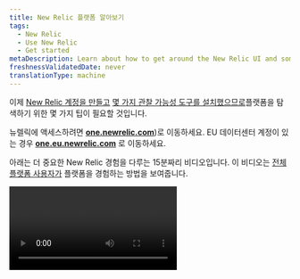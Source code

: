 ```yaml
---
title: New Relic 플랫폼 알아보기
tags:
  - New Relic
  - Use New Relic
  - Get started
metaDescription: Learn about how to get around the New Relic UI and some of the most important experiences.
freshnessValidatedDate: never
translationType: machine
---
```


이제 [New Relic 계정을 만들고](https://newrelic.com/signup) [몇 가지 관찰 가능성 도구를 설치했으므로](/docs/new-relic-solutions/get-started/implementation-guide-intro)플랫폼을 탐색하기 위한 몇 가지 팁이 필요할 것입니다.

뉴렐릭에 액세스하려면 <DNT>**[one.newrelic.com](https://one.newrelic.com/all-capabilities)**</DNT>)로 이동하세요. EU 데이터센터 계정이 있는 경우 <DNT>**[one.eu.newrelic.com](https://one.eu.newrelic.com)**</DNT> 로 이동하세요.

아래는 더 중요한 New Relic 경험을 다루는 15분짜리 비디오입니다. 이 비디오는 [전체 플랫폼 사용자가](/docs/accounts/accounts-billing/new-relic-one-user-management/user-type) 플랫폼을 경험하는 방법을 보여줍니다.

<Video type="wistia" id="y7cea3r0a0" />

<CollapserGroup>
  <Collapser id="video-timestamps" title="동영상 주제의 타임스탬프">
    * 00:45 - 왼쪽 메뉴에 기능 고정
    * 1:53 - 계정 전환기
    * 2:22 - 시스템에 대한 빠른 이해(Explorer, Navigator, Lookout)
    * 5:18 - UI 페이지 문서 보기
    * 5:44 - 플랫폼 전체에서 검색
    * 6:30 - APM UI
    * 7:06 - 기본 차트 옵션
    * 8:45 - 인프라 및 로깅 UI
    * 10:00 - 맞춤형 대시보드
    * 11:42 - 분산 추적
    * 12:48 - 서비스 지도
    * 13:05 - 워크로드
    * 14:03 - 사용자 메뉴
  </Collapser>
</CollapserGroup>

다음은 비디오에서 다루는 주제에 대한 세부 정보와 관련 문서에 대한 링크입니다.

<Tabs>
  <TabsBar>
    <TabsBarItem id="capabilities">
      기능
    </TabsBarItem>

    <TabsBarItem id="account">
      계정 전환기
    </TabsBarItem>

    <TabsBarItem id="explore">
      시스템 탐색
    </TabsBarItem>

    <TabsBarItem id="help">
      돕다
    </TabsBarItem>

    <TabsBarItem id="search">
      찾다
    </TabsBarItem>

    <TabsBarItem id="chart">
      차트 옵션
    </TabsBarItem>

    <TabsBarItem id="connections">
      연결 이해
    </TabsBarItem>

    <TabsBarItem id="query">
      데이터 쿼리
    </TabsBarItem>

    <TabsBarItem id="account-settings">
      계정 설정
    </TabsBarItem>
  </TabsBar>

  <TabsPages>
    <TabsPageItem id="capabilities">
      뉴렐릭을 처음 사용하신다면 왼쪽 메뉴를 맞춤설정하실 수도 있습니다. 그렇게 하려면 [<DNT>**All capabilities**</DNT> 페이지](https://one.newrelic.com/all-capabilities) 로 이동하여 핵심 기능과 경험을 찾아보세요. 그런 다음 자주 사용할 것으로 생각되는 기능을 고정할 수 있습니다.

      <img title="New Relic all capabilities page gif" alt="A gif showing how to pin New Relic capabilities." src="/images/transtion-guide_screenshot-full_ui-redesign-customize.gif" />
    </TabsPageItem>

    <TabsPageItem id="account">
      <img title="New Relic account switcher" alt="New Relic account switcher" src="/images/accounts_screenshot-crop_account-switcher-wide.webp" />

      일부 [New Relic 조직에는](/docs/accounts/accounts-billing/account-structure/new-relic-account-structure) 둘 이상의 계정이 있습니다. 오른쪽 상단에 있는 계정 전환기는 어떤 계정에 속해 있는지 보여주고 계정 간에 전환할 수 있게 해줍니다. 기본적으로 조직에서 액세스 권한이 있는 모든 계정이 표시됩니다.
    </TabsPageItem>

    <TabsPageItem id="explore">
      <img title="New Relic entity explorer" alt="New Relic entity explorer" src="/images/accounts_screenshot-crop_entity-explorer.webp" />

      <figcaption>
        <DNT>**List**</DNT>, <DNT>**Navigator**</DNT> 및 <DNT>**Lookout**</DNT> 보기는 전체 시스템에서 진행 중인 상황을 빠르게 이해하는 데 도움이 됩니다.
      </figcaption>

      전체 시스템이 어떻게 작동하는지 알아보려면 <DNT>**All entities**</DNT> 클릭하세요. 우리는 애플리케이션, 호스트, 데이터베이스 서비스 등 뉴렐릭이 모니터링하는 것을 지칭하기 위해 [부분이라는](/docs/new-relic-solutions/new-relic-one/core-concepts/what-entity-new-relic) 용어를 사용합니다.

      <DNT>**All entities**</DNT> 클릭하면 분할 목록 보기라고도 알려진 분할 탐색기 보기가 표시됩니다. 오른쪽 상단에서 <DNT>**List**</DNT> 어떻게 선택되었는지 확인하세요.

      이 보기에는 모니터링 중인 모든 항목의 개요가 범주별로 분류되어 표시됩니다([이 범주에 대해 자세히 알아보기](/docs/new-relic-solutions/new-relic-one/core-concepts/new-relic-explorer-view-performance-across-apps-services-hosts/#find)). 모니터링하는 부분이 많은 경우 각 범주별로 몇 가지만 표시할 수 있으며, 인시던트에게 경고를 보낸 항목에 우선순위를 둡니다. 모든 카테고리에 대해 <DNT>**View all**</DNT> 클릭하면 해당 카테고리의 더 많은 부분을 볼 수 있습니다.

      모니터링하는 모든 항목을 탐색하는 또 다른 방법으로 왼쪽 엔터티 범주 메뉴를 위아래로 스크롤할 수도 있습니다.

      이 보기에서는 전체 시스템을 한눈에 이해하는 데도 도움이 되는 <DNT>**Navigator**</DNT> 및 <DNT>**Lookout**</DNT> 환경으로 전환할 수 있습니다. [시스템에 대한 높은 수준의 보기에 대해 자세히 알아보세요](/docs/new-relic-solutions/new-relic-one/core-concepts/new-relic-explorer-view-performance-across-apps-services-hosts).

      <img title="New Relic Navigator" alt="New Relic Navigator" src="/images/accounts_screenshot-crop_navigator.webp" />

      New Relic Navigator는 경고 상태를 기반으로 시스템에 대한 보다 시각적인 개요를 제공합니다. 다양한 엔터티 위로 마우스를 가져가면 상태에 대한 자세한 내용을 볼 수 있습니다. [네비게이터에 대해 자세히 알아보세요.](/docs/new-relic-solutions/new-relic-one/core-concepts/new-relic-explorer-view-performance-across-apps-services-hosts/#view-navigator)

      <img title="New Relic Lookout" alt="New Relic Lookout" src="/images/accounts_screenshot-crop_lookout.webp" />

      또한 전체 시스템이 어떻게 작동하는지 빠르게 볼 수 있는 또 다른 시각적 방법인 New Relic Lookout도 있습니다. 이것은 성과의 변화에 초점을 맞추고 있습니다. 중요한 지표에서 상당한 변화를 겪은 엔티티에 주의를 기울입니다. [Lookout에 대해 자세히 알아보세요.](/docs/new-relic-solutions/new-relic-one/core-concepts/new-relic-explorer-view-performance-across-apps-services-hosts/#view-lookout)
    </TabsPageItem>

    <TabsPageItem id="help">
      New Relic UI 경험에 대한 도움이 필요하면 페이지 상단으로 이동하여 `?` 아이콘을 클릭하세요. 그러면 현재 있는 특정 UI 환경에 대한 문서가 표시됩니다.
    </TabsPageItem>

    <TabsPageItem id="search">
      <img title="New Relic platform search" alt="New Relic platform search" src="/images/accounts_screenshot-crop_search_1.webp" />

      뉴렐릭에는 강력한 검색 기능도 있습니다. 검색하려면 왼쪽의 <DNT>**Quick Find**</DNT> 클릭하세요. 무엇을 검색하든 모니터링되는 서비스, 모니터링되는 호스트, 사용자 정의 대시보드 등 다양한 위치에서 해당 단어가 나타나는 위치가 표시됩니다. 뉴렐릭으로 모니터링하는 항목이 많을수록 검색 버튼을 더 많이 사용할 가능성이 높습니다. 검색 작동 방식에 대한 자세한 내용은 [검색 을](/docs/new-relic-solutions/new-relic-one/ui-data/basic-ui-features/#search) 참조하세요.
    </TabsPageItem>

    <TabsPageItem id="chart">
      <img title="New Relic chart options" alt="New Relic chart options" src="/images/apm_screenshot-crop_chart-options.webp" />

      모든 뉴렐릭 차트에는 팀원과 공유하는 옵션, 차트에 표시된 지표에 대한 <InlinePopover type="alerts" />생성 옵션, 차트의 기본 쿼리를 보고 편집하는 옵션 등 다양한 옵션을 사용할 수 있습니다. [차트 옵션에 대해 자세히 알아보세요.](/docs/new-relic-solutions/new-relic-one/ui-data/basic-ui-features)
    </TabsPageItem>

    <TabsPageItem id="connections">
      New Relic의 가장 강력한 측면 중 하나는 시스템의 모든 구성 요소를 함께 연결하고 연결 방식을 이해하는 방법입니다. 이와 관련된 몇 가지 기능을 살펴보겠습니다.

      ### 분산 추적 [#tracing]

      분산 추적은 특정 종류의 트랜잭션을 자세히 살펴보고 해당 활동과 관련된 다양한 호출 및 구성 요소를 확인하는 데 도움이 되는 강력한 기능입니다. 이 기능 사용에 대한 자세한 내용은 [분산 추적을](/docs/distributed-tracing/ui-data/understand-use-distributed-tracing-ui)참조하십시오.

      분산 추적에 도달하는 몇 가지 방법이 있습니다.

      * 전역 분산 추적의 경우 다음으로 이동하세요. <DNT>**[one.newrelic.com &gt; All capabilities](https://one.newrelic.com/all-capabilities) &gt; Traces**</DNT>. 이는 귀하의 계정 전체와 파티션의 트레이스를 보여줍니다.
      * 파티션별 추적. 모니터링되는 특정 분할(예: APM 모니터링 앱)로 이동하여 거기에서 <DNT>**Distributed tracing**</DNT> 클릭할 수도 있습니다. 그것은 특정 파티션과 관련된 트레이스를 보여줍니다.

      <img title="Distributed tracing trace waterfall" alt="Distributed tracing trace waterfall" src="/images/apm_screenshot-crop_trace-waterfall.webp" />

      ### 서비스 맵 [#maps]

      모니터링되는 특정 부분의 UI에 있는 경우 <DNT>**Service map**</DNT> 클릭하면 해당 서비스가 모니터링되는 다른 부분과 어떻게 관련되는지 시각적 지도를 볼 수 있습니다. 자세한 내용은 [서비스 맵을](/docs/new-relic-solutions/new-relic-one/ui-data/service-maps/introduction-service-maps) 참조하세요.

      <img title="APM service map" alt="APM service map" src="/images/apm_screenshot-full_service-map.webp" />

      ### 워크로드 [#workloads]

      [워크로드](/docs/new-relic-solutions/new-relic-one/workloads/workloads-isolate-resolve-incidents-faster) 기능을 사용하면 비즈니스에 적합한 방식으로 관련 엔터티를 함께 그룹화할 수 있습니다. 이것은 조직이 클수록 점점 더 중요해집니다. 다음은 워크로드에서 찾을 수 있는 UI 페이지 중 하나인 워크로드 엔터티를 보여주는 맵입니다.

      <img title="Workload map" alt="Workload map" src="/images/workloads_screenshot-full_workload-map.webp" />
    </TabsPageItem>

    <TabsPageItem id="query">
      <img title="nrql_example.png" alt="nrql_example.png" src="/images/queries-nrql_screenshot-crop_nrql-example-timeseries.webp" />

      데이터를 쿼리하는 방법을 배우면 New Relic을 최대한 활용하는 데 도움이 됩니다. 즉시 사용 가능한 많은 UI 경험을 제공하지만 관찰 가능성을 최적화하기 위해 일부 사용자 지정 데이터를 가져오고 일부 사용자 지정 대시보드를 만들고 싶을 것입니다.

      쿼리 빌더는 NRQL: New Relic 쿼리 언어를 사용합니다. 아직 NRQL을 배울 필요는 없습니다. New Relic에 익숙해지고 더 많은 기능을 사용할 준비가 되면 [NRQL 문서를](/docs/query-your-data/nrql-new-relic-query-language/get-started/introduction-nrql-new-relics-query-language)탐색할 수 있습니다.

      NRQL을 몰라도 데이터를 탐색할 수도 있습니다. 데이터를 이해하기 위한 시각적 인터페이스를 얻으려면 [<DNT>**Metrics and events**</DNT> 탐색기](https://one.newrelic.com/data-explorer) 로 이동하세요.
    </TabsPageItem>

    <TabsPageItem id="account-settings">
      <img title="the location of the New Relic user menu" alt="the location of the New Relic user menu" src="/images/accounts_screenshot-full_user-menu-location.webp" />

      왼쪽 하단에는 데이터 및 사용자 관리 옵션을 포함하여 더 많은 관리 옵션에 액세스할 수 있는 사용자 메뉴가 있습니다. 사용 가능한 옵션에 대한 문서는 [계정 설정을](/docs/accounts/accounts-billing/general-account-settings/intro-account-settings)참조하세요.
    </TabsPageItem>
  </TabsPages>
</Tabs>

## 뉴스 및 업데이트 [#whats-new]

또한 <DNT>**Help**</DNT> 라고 표시된 사용자 메뉴 근처에서 [<DNT>**What&apos;s new?**</DNT> 게시물에](/whats-new) 액세스할 수 있습니다. 이는 흥미로운 새 기능과 중요한 변경 사항에 대한 공지입니다.

New Relic 플랫폼에 대한 소개는 [New Relic 알아보기 를](/docs/new-relic-solutions/new-relic-one/introduction-new-relic-one)참조하십시오. 이 문서는 플랫폼 검색, 차트 옵션, 공유 옵션 등을 포함한 몇 가지 기본 플랫폼 경험에 대해 자세히 설명합니다.

## 쿼리 및 차트 작성 옵션 [#data-analysis]

다음은 플랫폼 전체 또는 대부분에서 사용할 수 있는 몇 가지 쿼리 및 차트 기능입니다.

<table>
  <thead>
    <tr>
      <th width={250}>
        원하는 경우...
      </th>

      <th>
        이게 ...
      </th>
    </tr>
  </thead>

  <tbody>
    <tr>
      <td>
        데이터 쿼리 시작
      </td>

      <td>
        데이터를 쿼리하려면 <DNT>**[one.newrelic.com &gt; All capabilities](https://one.newrelic.com/all-capabilities) &gt; Query builder**</DNT> 으로 이동하고, 데이터를 탐색하려면 <DNT>**[one.newrelic.com &gt; All capabilities](https://one.newrelic.com/all-capabilities) &gt; Metrics &amp;amp; events**</DNT> 로 이동하세요.
      </td>
    </tr>

    <tr>
      <td>
        차트 쿼리 보기
      </td>

      <td>
        대부분의 차트에서 해당 차트를 생성하는 데 사용된 [NRQL 쿼리를 볼](/docs/query-your-data/nrql-new-relic-query-language/get-started/introduction-nrql-new-relics-query-language#what-is-nrql) 수 있습니다. 이렇게 하면 차트를 더 잘 이해하거나 새 쿼리의 기초로 사용할 수 있습니다.
      </td>
    </tr>

    <tr id="select-time">
      <td>
        시간 범위 선택
      </td>

      <td>
        차트의 섹션을 가로질러 드래그하여 해당 시간 범위를 확대합니다. 또는 미리 설정된 시간 범위를 선택하거나 사용자 지정 시간 범위를 사용하려면 UI의 오른쪽 상단 모서리에 있는 시간 선택기를 사용하세요.
      </td>
    </tr>

    <tr id="chart-details">
      <td>
        차트 세부정보 보기
      </td>

      <td>
        차트 위로 마우스를 가져가면 자세한 내용이 포함된 팝업이 표시됩니다. 일부 차트의 경우 차트에서 한 지점을 선택하면 해당 측정항목에 대한 추가 정보가 있는 UI 페이지로 이동합니다.
      </td>
    </tr>

    <tr id="turn-chart-elements-off-on">
      <td>
        차트 요소 숨기기 또는 반환
      </td>

      <td>
        표시된 차트 요소를 숨기거나 숨기기를 해제하려면 차트 아래에서 해당 요소의 이름을 선택합니다. 차트 표시는 해당 요소의 부재 또는 존재를 반영하도록 조정됩니다.
      </td>
    </tr>
  </tbody>
</table>

## 팀 구성원과 New Relic 차트 및 보기 공유 [#share]

다음은 New Relic UI 페이지 및 시각화를 공유하기 위한 몇 가지 옵션입니다.

<table>
  <thead>
    <tr>
      <th width={250}>
        원하는 경우...
      </th>

      <th>
        이게 ...
      </th>
    </tr>
  </thead>

  <tbody>
    <tr>
      <td id="permalink">
        전체 UI 페이지 공유
      </td>

      <td>
        전체 New Relic UI 페이지를 공유하려면 플랫폼 상단에 있는 영구 링크 아이콘을 사용하세요.
      </td>
    </tr>

    <tr>
      <td id="invite-team-member">
        팀원 초대
      </td>

      <td>
        누군가를 뉴렐릭에 가입하도록 초대하여 그들이 무언가를 보거나 문제에 대해 공동 작업을 할 수 있도록 하려면 [사용자 메뉴](/docs/accounts/accounts-billing/general-account-settings/intro-account-settings) 로 이동하여 <DNT>**Add user**</DNT> 클릭하세요.
      </td>
    </tr>

    <tr>
      <td>
        차트 공유
      </td>

      <td>
        뉴렐릭 차트가 [NRQL 쿼리로 작성](/docs/query-your-data/nrql-new-relic-query-language/get-started/introduction-nrql-new-relics-query-language) 되면 다음과 같은 특성을 갖습니다. <Icon name="fe-more-horizontal" /> <DNT>**Get as image**</DNT> 및 <DNT>**Get chart link**</DNT>과 같은 공유 옵션을 포함한 다양한 옵션을 표시하는 메뉴입니다.
      </td>
    </tr>
  </tbody>
</table>

공유에 대한 몇 가지 참고 사항:

* 공유하는 사람은 해당 계정의 데이터를 볼 수 있는 액세스 권한이 없을 수 있습니다. 이를 해결하려면 팀에서 New Relic 사용자 관리 기능을 가진 누군가가 해당 사람을 계정에 추가해야 합니다.
* 누군가 사용자 정의 대시보드에 액세스할 수 없는 경우 비공개로 설정되어 있을 수 있습니다. [대시보드 권한](/docs/query-your-data/explore-query-data/dashboards/introduction-dashboards#dashboards-permissions) 에 대해 자세히 알아보세요.
* 일부 공유 옵션에는 관련 시간 범위가 있어 나중에 보는 데 영향을 미칠 수 있습니다. 예를 들어 차트의 <DNT>**Get chart link**</DNT> 옵션을 사용하고 해당 차트가 &apos;지난 30분&apos;으로 설정된 경우 공유할 때 표시된 시간 범위가 아닌 지난 30분이 표시됩니다. 특정 시간 범위를 공유하려면 UI에서 해당 시간 범위를 선택해야 합니다.

## 계정, 기능 및 엔터티 검색 [#search]

모든 뉴렐릭 데이터를 검색하려면 뉴렐릭 UI 상단에 있는 <DNT>**Quick Find**</DNT> 클릭하세요. 여기에서 분리 및 뉴렐릭 기능을 검색할 수 있습니다.

당신이 전자상거래 상점의 개발자이고 장바구니를 모니터링하는 서비스를 찾고 있다고 가정해 보겠습니다. <DNT>**Search and Navigate**</DNT> 필드에 `Checkout-service` 입력할 수 있습니다. 해당 설명과 일치하는 부분을 모두 볼 수 있습니다. 각 결과에는 알림 심각도 아이콘이 있으므로 문제가 있는지 빠르게 확인할 수 있습니다.

그런데 카트를 관리하는 이사의 이름이 기억나지 않는다면 어떻게 될까요? 대신 <DNT>**APM &amp; Services**</DNT> 또는 <DNT>**Alerts**</DNT> 과 같은 기능을 검색할 수 있습니다. 기능에는 알림 상태 아이콘이 없습니다.

* 이 검색은 조직에서 액세스 권한이 부여된 모든 계정을 찾습니다. 계정 액세스에 대한 자세한 내용은 액세스에 [영향을 미치는 요소](/docs/accounts/accounts-billing/general-account-settings/factors-affecting-access-features-data) 를 참조하십시오.
* 더 이상 존재하지 않는 개체는 [8일 동안 검색할 수 있습니다](/docs/new-relic-one-entity-explorer#data-retention) .

조직에 [여러 계정](/docs/accounts/accounts-billing/general-account-settings/factors-affecting-access-features-data) 이 있는 경우 [계정 전환기](/docs/new-relic-solutions/get-started/glossary/#account-switcher) 를 사용하십시오.

## 키보드 단축키 [#shortcuts]

키보드 단축키를 사용하여 UI를 효율적으로 탐색할 수 있습니다.

<table>
  <thead>
    <tr>
      <th>
        동작
      </th>

      <th>
        지름길
      </th>
    </tr>
  </thead>

  <tbody>
    <tr>
      <td>
        키보드 단축키 목록 열기
      </td>

      <td>
        `?`
      </td>
    </tr>

    <tr>
      <td>
        사이드 메뉴 축소 또는 확장
      </td>

      <td>
        `[`
      </td>
    </tr>

    <tr>
      <td>
        글로벌 검색 열기
      </td>

      <td>
        맥: `⌘` + `K`

        윈도우: `Ctrl` + `K`
      </td>
    </tr>

    <tr>
      <td>
        NRQL 콘솔 열기
      </td>

      <td>
        `Ctrl` + `Shift` + `O`
      </td>
    </tr>

    <tr>
      <td>
        초점 필터 입력
      </td>

      <td>
        `F`
      </td>
    </tr>

    <tr>
      <td>
        고유링크 복사
      </td>

      <td>
        맥: `⌘` + `.`

        윈도우: `Ctrl` + `.`
      </td>
    </tr>

    <tr>
      <td>
        통합 및 에이전트로 이동
      </td>

      <td>
        `G` 그 다음에 `I`
      </td>
    </tr>

    <tr>
      <td>
        모든 엔터티로 이동
      </td>

      <td>
        `G` 그 다음에 `E`
      </td>
    </tr>

    <tr>
      <td>
        모든 기능으로 이동
      </td>

      <td>
        `G` 그 다음에 `C`
      </td>
    </tr>

    <tr>
      <td>
        도움말 및 지원으로 이동
      </td>

      <td>
        `G` 그 다음에 `?`
      </td>
    </tr>

    <tr>
      <td>
        고정된 기능으로 이동
      </td>

      <td>
        `G` 그런 다음 `1`-`9`
      </td>
    </tr>

    <tr>
      <td>
        사용자 추가로 이동
      </td>

      <td>
        `A` 그 다음에 `U`
      </td>
    </tr>
  </tbody>
</table>

## 계정 및 사용자 설정 [#account-dropdown]

계정 설정 및 사용자 기본 설정을 찾으려면 [사용자 메뉴](/docs/accounts/accounts-billing/general-account-settings/intro-account-settings) 를 사용하십시오.

## 기타 UI 경험 [#other]

지금까지 몇 가지 기본 플랫폼 UI 경험을 살펴보았습니다. UI에 대한 자세한 내용은 특정 New Relic 도구 및 기능과 관련된 문서를 검색하십시오.